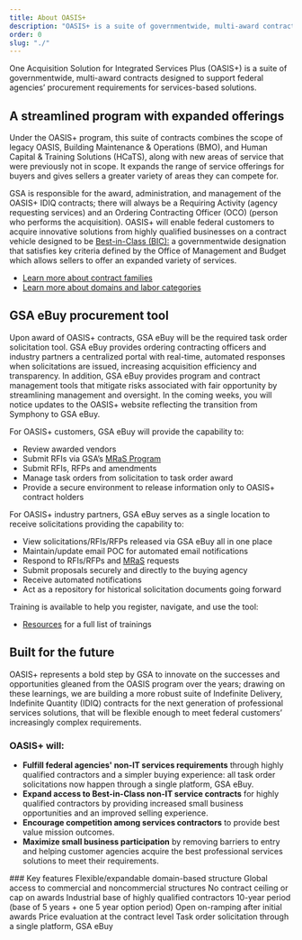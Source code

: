 ```yaml
---
title: About OASIS+
description: "OASIS+ is a suite of governmentwide, multi-award contracts that expands professional service offerings for buyers and competition opportunities for sellers."
order: 0
slug: "./"
---
```



One Acquisition Solution for Integrated Services Plus (OASIS+) is a suite of governmentwide, multi-award contracts designed to support federal agencies’ procurement requirements for services-based solutions.

## A streamlined program with expanded offerings

Under the OASIS+ program, this suite of contracts combines the scope of legacy OASIS, Building Maintenance & Operations (BMO), and Human Capital & Training Solutions (HCaTS), along with new areas of service that were previously not in scope. It expands the range of service offerings for buyers and gives sellers a greater variety of areas they can compete for.

GSA is responsible for the award, administration, and management of the OASIS+ IDIQ contracts; there will always be a Requiring Activity (agency requesting services) and an Ordering Contracting Officer (OCO) (person who performs the acquisition). OASIS+ will enable federal customers to acquire innovative solutions from highly qualified businesses on a contract vehicle designed to be [Best-in-Class (BIC):](https://acquisitiongateway.gov/Category-management/resources/4163) a governmentwide designation that satisfies key criteria defined by the Office of Management and Budget which allows sellers to offer an expanded variety of services.

- [Learn more about contract families](/about/contract-families/)
- [Learn more about domains and labor categories](/about/domains-naicscodes-scope-labor-categories/)

## GSA eBuy procurement tool

Upon award of OASIS+ contracts, GSA eBuy will be the required task order solicitation tool. GSA eBuy provides ordering contracting officers and industry partners a centralized portal with real-time, automated responses when solicitations are issued, increasing acquisition efficiency and transparency. In addition, GSA eBuy provides program and contract management tools that mitigate risks associated with fair opportunity by streamlining management and oversight. In the coming weeks, you will notice updates to the OASIS+ website reflecting the transition from Symphony to GSA eBuy. 

For OASIS+ customers, GSA eBuy will provide the capability to: 
- Review awarded vendors
- Submit RFIs via GSA’s [MRaS Program](https://buy.gsa.gov/mras)
- Submit RFIs, RFPs and amendments
- Manage task orders from solicitation to task order award
- Provide a secure environment to release information only to OASIS+ contract holders

For OASIS+ industry partners, GSA eBuy serves as a single location to receive solicitations providing the capability to:
- View solicitations/RFIs/RFPs released via GSA eBuy all in one place
- Maintain/update email POC for automated email notifications
- Respond to RFIs/RFPs and [MRaS](https://buy.gsa.gov/mras) requests
- Submit proposals securely and directly to the buying agency
- Receive automated notifications
- Act as a repository for historical solicitation documents going forward

Training is available to help you register, navigate, and use the tool:

- [Resources](/resources/) for a full list of trainings

## Built for the future

OASIS+ represents a bold step by GSA to innovate on the successes and opportunities gleaned from the OASIS program over the years; drawing on these learnings, we are building a more robust suite of Indefinite Delivery, Indefinite Quantity (IDIQ) contracts for the next generation of professional services solutions, that will be flexible enough to meet federal customers’ increasingly complex requirements.

### OASIS+ will:

- **Fulfill federal agencies' non-IT services requirements** through highly qualified contractors and a simpler buying experience: all task order solicitations now happen through a single platform, GSA eBuy.
- **Expand access to Best-in-Class non-IT service contracts** for highly qualified contractors by providing increased small business opportunities and an improved selling experience.
- **Encourage competition among services contractors** to provide best value mission outcomes.
- **Maximize small business participation** by removing barriers to entry and helping customer agencies acquire the best professional services solutions to meet their requirements.

<GradientBox callout_url="about/oasis-plus-comparison/" callout_text="Learn more about how OASIS+ compares to legacy OASIS">
### Key features
    <IconList>
        <CheckListItem>Flexible/expandable domain-based structure</CheckListItem>
        <CheckListItem>Global access to commercial and noncommercial structures</CheckListItem>
        <CheckListItem>No contract ceiling or cap on awards</CheckListItem>
        <CheckListItem>Industrial base of highly qualified contractors</CheckListItem>
        <CheckListItem>10-year period (base of 5 years + one 5 year option period)</CheckListItem>
        <CheckListItem>Open on-ramping after initial awards</CheckListItem>
        <CheckListItem>Price evaluation at the contract level</CheckListItem>
        <CheckListItem>Task order solicitation through a single platform, GSA eBuy</CheckListItem>
    </IconList>
</GradientBox>
